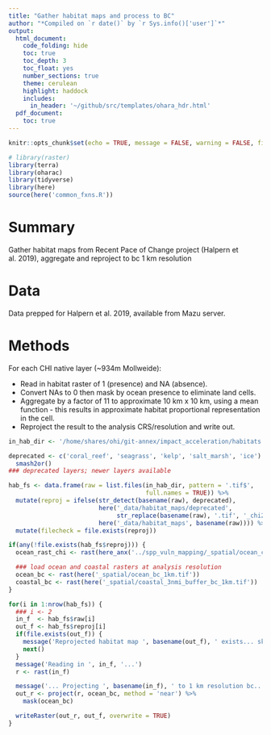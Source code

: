 ```yaml
---
title: "Gather habitat maps and process to BC"
author: "*Compiled on `r date()` by `r Sys.info()['user']`*"
output: 
  html_document:
    code_folding: hide
    toc: true
    toc_depth: 3
    toc_float: yes
    number_sections: true
    theme: cerulean
    highlight: haddock
    includes: 
      in_header: '~/github/src/templates/ohara_hdr.html'
  pdf_document:
    toc: true
---
```


``` r

knitr::opts_chunk$set(echo = TRUE, message = FALSE, warning = FALSE, fig.height = 4, fig.width = 6)

# library(raster)
library(terra)
library(oharac)
library(tidyverse)
library(here)
source(here('common_fxns.R'))
```

# Summary

Gather habitat maps from Recent Pace of Change project (Halpern et al. 2019), aggregate and reproject to bc 1 km resolution

# Data

Data prepped for Halpern et al. 2019, available from Mazu server.

# Methods

For each CHI native layer (~934m Mollweide):

* Read in habitat raster of 1 (presence) and NA (absence).
* Convert NAs to 0 then mask by ocean presence to eliminate land cells.
* Aggregate by a factor of 11 to approximate 10 km x 10 km, using a mean function - this results in approximate habitat proportional representation in the cell.
* Reproject the result to the analysis CRS/resolution and write out.

```r
in_hab_dir <- '/home/shares/ohi/git-annex/impact_acceleration/habitats'

deprecated <- c('coral_reef', 'seagrass', 'kelp', 'salt_marsh', 'ice') %>% 
  smash2or()
### deprecated layers; newer layers available

hab_fs <- data.frame(raw = list.files(in_hab_dir, pattern = '.tif$', 
                                      full.names = TRUE)) %>%
  mutate(reproj = ifelse(str_detect(basename(raw), deprecated),
                         here('_data/habitat_maps/deprecated', 
                              str_replace(basename(raw), '.tif', '_chi2019.tif')),
                         here('_data/habitat_maps', basename(raw)))) %>%
  mutate(filecheck = file.exists(reproj))

if(any(!file.exists(hab_fs$reproj))) {
  ocean_rast_chi <- rast(here_anx('../spp_vuln_mapping/_spatial/ocean_chi.tif'))

  ### load ocean and coastal rasters at analysis resolution
  ocean_bc <- rast(here('_spatial/ocean_bc_1km.tif'))
  coastal_bc <- rast(here('_spatial/coastal_3nmi_buffer_bc_1km.tif'))
}

for(i in 1:nrow(hab_fs)) {
  ### i <- 2
  in_f  <- hab_fs$raw[i]
  out_f <- hab_fs$reproj[i]
  if(file.exists(out_f)) {
    message('Reprojected habitat map ', basename(out_f), ' exists... skipping!')
    next()
  }
  message('Reading in ', in_f, '...')
  r <- rast(in_f)

  message('... Projecting ', basename(in_f), ' to 1 km resolution bc...')
  out_r <- project(r, ocean_bc, method = 'near') %>%
    mask(ocean_bc)

  writeRaster(out_r, out_f, overwrite = TRUE)
}
```

